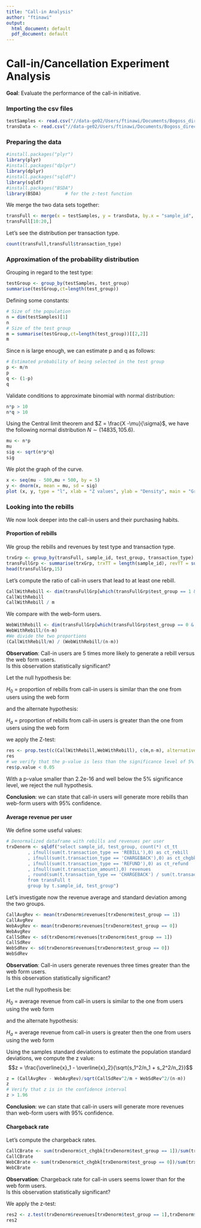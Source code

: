 ```yaml
---
title: "Call-in Analysis"
author: "ftinawi"
output:
  html_document: default
  pdf_document: default
---
```


# Call-in/Cancellation Experiment Analysis

**Goal**: Evaluate the performance of the call-in initiative.

### Importing the csv files

```r
testSamples <- read.csv("//data-ge02/Users/ftinawi/Documents/Bogoss_directory/testSamples.csv")
transData <- read.csv("//data-ge02/Users/ftinawi/Documents/Bogoss_directory/transData.csv")
```

### Preparing the data

```r
#install.packages("plyr")
library(plyr)
#install.packages("dplyr")
library(dplyr)
#install.packages("sqldf")
library(sqldf)
#install.packages("BSDA")
library(BSDA)         # for the z-test function
```

We merge the two data sets together:
```r
transFull <- merge(x = testSamples, y = transData, by.x = "sample_id", by.y = "sample_id", all.x = TRUE);
transFull[10:20,]
```

Let's see the distribution per transaction type.
```r
count(transFull,transFull$transaction_type)
```


### Approximation of the probability distribution 

Grouping in regard to the test type:
```r
testGroup <- group_by(testSamples, test_group)
summarise(testGroup,ct=length(test_group))
```

Defining some constants:
```r
# Size of the population
n = dim(testSamples)[1]
n
# Size of the test group
m = summarise(testGroup,ct=length(test_group))[[2,2]]
m
```

Since n is large enough, we can estimate p and q as follows:
```r
# Estimated probability of being selected in the test group
p <- m/n
p
q <- (1-p)
q
```


Validate conditions to approximate binomial with normal distribution:

```r
n*p > 10
n*q > 10
```

Using the Central limit theorem and $Z = \frac{X -\mu}{\sigma}$, we have the following normal distribution $N\sim (14835,105.6)$.

```r
mu <- n*p
mu
sig <- sqrt(n*p*q)
sig
```

We plot the graph of the curve.
```r
x <- seq(mu - 500,mu + 500, by = 5)
y <- dnorm(x, mean = mu, sd = sig)
plot (x, y, type = "l", xlab = "Z values", ylab = "Density", main = "Graph of normal distribution")
```

### Looking into the rebills

We now look deeper into the call-in users and their purchasing habits.

#### Proportion of rebills

We group the rebills and revenues by test type and transaction type.
```r
trxGrp <- group_by(transFull, sample_id, test_group, transaction_type)
transFullGrp <- summarise(trxGrp, trxTT = length(sample_id), revTT = sum(transaction_amount))
head(transFullGrp,15)
```

Let's compute the ratio of call-in users that lead to at least one rebill.
```r
CallWithRebill <- dim(transFullGrp[which(transFullGrp$test_group == 1 & transFullGrp$transaction_type == 'REBILL'),])[1]
CallWithRebill
CallWithRebill / m
```

We compare with the web-form users.
```r
WebWithRebill <- dim(transFullGrp[which(transFullGrp$test_group == 0 & transFullGrp$transaction_type == 'REBILL'),])[1]
WebWithRebill/(n-m)
#We divide the two proportions
(CallWithRebill/m) / (WebWithRebill/(n-m))
```

**Observation**: Call-in users are 5 times more likely to generate a rebill versus the web form users.  
Is this observation statistically significant?

Let the null hypothesis be:

$H_{0}$ = proportion of rebills from call-in users is similar than the one from users using the web form

and the alternate hypothesis:

$H_{a}$ = proportion of rebills from call-in users is greater than the one from users using the web form

we apply the Z-test:
```r
res <- prop.test(c(CallWithRebill,WebWithRebill), c(m,n-m), alternative = "greater")
res
# we verify that the p-value is less than the significance level of 5%
res$p.value < 0.05
```

With a p-value smaller than 2.2e-16 and well below the 5% significance level, we reject the null hypothesis.

**Conclusion**: we can state that call-in users will generate more rebills than web-form users with 95% confidence.  

#### Average revenue per user

We define some useful values:
```r
# Denormalized dataframe with rebills and revenues per user
trxDenorm <- sqldf("select sample_id, test_group, count(*) ct_tt
        , ifnull(sum(t.transaction_type == 'REBILL'),0) as ct_rebill
        , ifnull(sum(t.transaction_type == 'CHARGEBACK'),0) as ct_chgbk
        , ifnull(sum(t.transaction_type == 'REFUND'),0) as ct_refund
        , ifnull(sum(t.transaction_amount),0) revenues
        , round(sum(t.transaction_type == 'CHARGEBACK') / sum(t.transaction_type == 'REBILL'), 4) chgbk_rate
        from transFull t
        group by t.sample_id, test_group")
```

Let's investigate now the revenue average and standard deviation among the two groups.
```r
CallAvgRev <- mean(trxDenorm$revenues[trxDenorm$test_group == 1])
CallAvgRev 
WebAvgRev <- mean(trxDenorm$revenues[trxDenorm$test_group == 0])
WebAvgRev
CallSdRev <- sd(trxDenorm$revenues[trxDenorm$test_group == 1])
CallSdRev
WebSdRev <- sd(trxDenorm$revenues[trxDenorm$test_group == 0])
WebSdRev
```

**Observation**: Call-in users generate revenues three times greater than the web form users.  
Is this observation statistically significant?

Let the null hypothesis be:

$H_{0}$ = average revenue from call-in users is similar to the one from users using the web form

and the alternate hypothesis:

$H_{a}$ = average revenue from call-in users is greater then the one from users using the web form

Using the samples standard deviations to estimate the population standard deviations, we compute the z value: 
$$z = \frac{\overline{x}_1 - \overline{x}_2}{\sqrt{s_1^2/n_1 + s_2^2/n_2}}$$
```r
z = (CallAvgRev - WebAvgRev)/sqrt(CallSdRev^2/m + WebSdRev^2/(n-m))
z
# Verify that z is in the confidence interval
z > 1.96
```

**Conclusion**:  we can state that call-in users will generate more revenues than web-form users with 95% confidence.

#### Chargeback rate

Let's compute the chargeback rates.
```r
CallCBrate <- sum(trxDenorm$ct_chgbk[trxDenorm$test_group == 1])/sum(trxDenorm$ct_rebill[trxDenorm$test_group == 1])
CallCBrate 
WebCBrate <- sum(trxDenorm$ct_chgbk[trxDenorm$test_group == 0])/sum(trxDenorm$ct_rebill[trxDenorm$test_group == 0])
WebCBrate
```

**Observation**: Chargeback rate for call-in users seems lower than for the web form users.  
Is this observation statistically significant?


We apply the z-test:
```r
res2 <- z.test(trxDenorm$revenues[trxDenorm$test_group == 1],trxDenorm$revenues[trxDenorm$test_group == 0],sigma.x = CallSdRev, sigma.y = WebSdRev,alternative = "greater",conf.level = 0.95)
res2
```